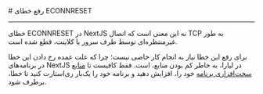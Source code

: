 

<Layout>
<Head>
<title>مستندات رفع خطای ECONNRESET در NextJS - لیارا</title>
<meta property="og:title" content="مستندات خدمات رایانش ابری لیارا" />
<meta property="og:description" content="مستندات مربوط به رفع خطای ECONNRESET یا Error Connection Reset در پلتفرم NextJS در لیارا"  />
</Head>
# رفع خطای ECONNRESET
<hr className="mb-2" />

خطای ECONNRESET در NextJS به این معنی است که اتصال TCP به طور غیرمنتظره‌ای توسط طرف سرور یا کلاینت، قطع شده است.

برای رفع این خطا نیاز به انجام کار خاصی نیست؛ چرا که علت عمده رخ دادن این خطا در برنامه‌های NextJS در لیارا، به خاطر کم بودن منابع، است. فقط کافیست تا <a href="/paas/details/plans/hardware-plans" className="text-[#2196f3] ">منابع سخت‌افزاری برنامه</a> خود را، افزایش دهید و برنامه خود را یک‌بار ری‌استارت کنید تا خطا، برطرف شود.
</Layout>
